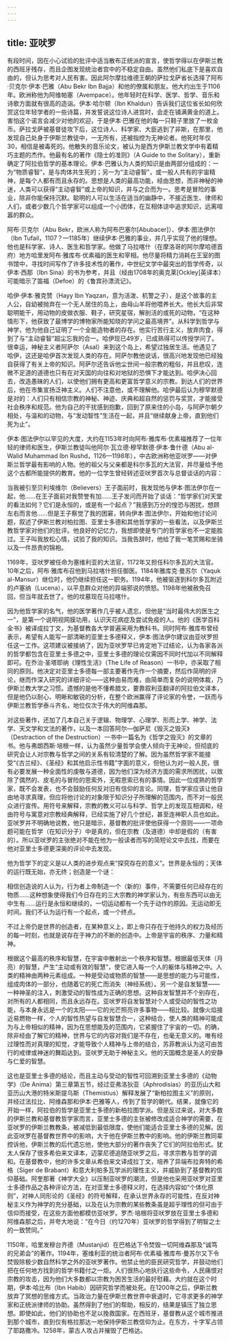 ```yaml
---
---
---
```

title: 亚吠罗
---




有段时间，因在小心试验的批评中适当散布正统派的宣言，使哲学得以在伊斯兰教的西班牙残存，而且企图发现统治者宫中的不稳定自由。虽然他们私底下是喜欢自由的，但认为思考对人民有害。因此阿尔摩拉维德王朝的萨拉戈萨省长选择了阿布·贝克尔·伊本·巴雅（Abu Bekr Ibn Bajja）和他的僚属和朋友。他大约出生于1106年。欧洲称他为阿维帕塞（Avempace）。他年轻时在科学、医学、哲学、音乐和诗歌方面就有很高的造诣。伊本·哈尔顿（Ibn Khaldun）告诉我们这位省长如何欣赏这位年轻学者的一些诗篇，并发誓说这位诗人进宫时，会走在铺满黄金的道上。害怕这个诺言会减少对他的欢迎，于是伊本·巴雅在他的每一只鞋子里放了一枚金币。萨拉戈萨被基督徒攻下后，这位诗人、科学家、大臣逃到了非斯，在那里，他发现自己处身于伊斯兰教徒中，一无所有，还被指控为无神论者。他死时年仅30，相信是被毒死的。他散失的音乐论文，被认为是西方伊斯兰教文学中有着精巧主题的杰作。他最有名的著作《隐士的准则》（A Guide to the Solitary），重新确定了阿拉伯哲学的基本理论。伊本·巴雅认为人类的知识是由两部分组成的：一为“物质睿智”，是与肉体共生死的；另一为“主动睿智”，或一般人共有的宇宙精神，是每个人都有而且永存的。思想是人类的最高功能，经由思想，而非神秘的神迷，人类可以获得“主动睿智”或上帝的知识，并与之合而为一。思考是冒险的事业，除非你能保持沉默。聪明的人可以生活在适当的幽静中，不接近医生、律师和人们，或者少数几个哲学家可以组成一个小团体，在互相体谅中追求知识，远离喧嚣的群众。

阿布·贝克尔（Abu Bekr，欧洲人称为阿布巴塞尔[Abubacer]）、伊本·图法伊尔（Ibn Tufail，1107？—1185年）继续伊本·巴雅的事业，并几乎实现了他的理想。他也是科学家、诗人、医生和哲学家。他做了马拉喀什（在摩洛哥的阿尔摩哈德首府）地方哈里发阿布·雅库布·优素福的医生和宰相。他尽量将精力消耗在王室的图书馆中，寻找时间写作了许多技术性的著作，中世纪文学中最突出的哲学传奇，以伊本·西那（Ibn Sina）的书为参考，并且（经由1708年的奥克莱[Ockley]英译本）可能暗示了笛福（Defoe）的《鲁宾孙漂流记》。

哈伊·伊本·雅克赞（Hayy Ibn Yaqzan，意为活泼、机警之子），是这个故事的主人公，自幼被抛弃在一个无人居住的岛上，由母山羊将他喂养长大。他长大后非常聪明能干，用动物的皮做衣服、鞋子，研究星宿，解剖活的或死的动物，“在这种情形下，他获致了最博学的博物家所能知晓的学问之最高境界”。从科学到哲学与神学，他为他自己证明了一个全能造物者的存在。他实行苦行主义，放弃肉食，得到了与“主动睿智”超尘忘我的合一。哈伊现已49岁，已成熟得可以传授学问了。很幸运，神秘主义者阿萨尔（Asal）来到这个岛上，希望过独居生活。他遇见了哈伊，这还是哈伊首次发现人类的存在。阿萨尔教他说话，很高兴地发现他已经独自获得了有关上帝的知识。阿萨尔还告诉他尘世间一般宗教的粗俗，并且悲叹，连微不足道的道德也只有在对天国的向往和对地狱的恐惧下才能达到。哈伊决心回去，改造愚昧的人们，以使他们拥有更高和更富哲学意义的宗教。到达人们的世界后，他在市集宣扬泛神主义。人们不注意他，或不理解他。哈伊最后认为穆罕默德是对的：人们只有相信宗教的神秘、神迹、庆典和超自然的惩罚与奖赏，才能接受社会秩序和规范。他为自己的干扰感到抱歉，回到了原来住的小岛，与阿萨尔朝夕相处，与温和的动物，与“发动智性”生活在一起，并且“继续献身上帝，直到他们死为止”。

伊本·图法伊尔以罕见的大度，大约在1153年时向阿布·雅库布·优素福推荐了一位年轻的律师和医生，伊斯兰教徒叫他阿尔·瓦立德·穆罕默德·伊本·鲁什德（Abu al-Walid Muhammad Ibn Rushd，1126—1198年），中古欧洲称他亚吠罗——对伊斯兰哲学最有影响的人物。他的祖父与父亲都是科尔多瓦的大法官，并尽量给予他这个古都所能提供的教育。他的一位学生曾经转述亚吠罗首次与总督谈话的内容：

当我被引至贝利埃维尔（Believers）王子面前时，我发现他与伊本·图法伊尔在一起，他……在王子面前对我赞誉有加……王子发问而开始了谈话：“哲学家们对天堂的看法如何？它们是永恒的，或是有一个起点？”我感到万分的惶恐与困扰，想顾左右而言他……但是王子察觉了我的困窘，转向伊本·图法伊尔，开始和他讨论问题，叙述了伊斯兰教对柏拉图、亚里士多德和其他哲学家的一些看法，以及伊斯兰教哲学家对他们的批评。他良好的记忆力，我想即使是专门的哲学家也不一定能胜过。王子叫我放松心情，试验了我的知识。当我告辞时，他给了我一笔赏赐和坐骑以及一件昂贵的锦袍。



1169年，亚吠罗被任命为塞维利亚的大法官，1172年又担任科尔多瓦的大法官。10年之后，阿布·雅库布召他到马拉喀什担任御医。1184年雅库克·曼苏尔（Yaquk al-Mansur）继位时，他仍继续担任这一职务。1194年，他被驱逐到科尔多瓦附近的卢塞纳（Lucena），以平息群众对他的异端邪说的愤怒。1198年他被赦免召回，但当年就去世了。他的坟墓现在马拉喀什。

因为他哲学家的名气，他的医学著作几乎被人遗忘，但他是“当时最伟大的医生之一”，是第一个说明视网膜功用，认识天花病症及尝试免疫的人。他的《医学百科全书》被译成拉丁文，为基督教各大学普遍采用为教科书。同时阿布·雅库布曾经表示，希望有人能写一部清晰的亚里士多德释义，伊本·图法伊尔建议由亚吠罗担任这一工作。这项建议被接纳了，因为亚吠罗早已肯定地下过结论，认为各家各派的哲学都包含在亚里士多德之中，亚里士多德的理论仅需因不同时代加以不同解释即可。在乔治·圣塔耶纳《理性生活》（The Life of Reason）一书中，亦采取了相同的原则。他决定对亚里士多德每一部主要著作先作一个摘要，然后作简明的评论，继而作深入研究的详细评论——这种由易而难，由简单而复杂的说明体裁，乃伊斯兰教大学之习惯。遗憾的是他不懂希腊文，要靠叙利亚翻译的阿拉伯文译本，但是他仍以耐心、明晰和敏锐的分析，在整个欧洲赢得了评论家的令誉，一跃而与伊斯兰教哲学泰斗齐名，地位仅次于伟大的阿维森那。

对这些著作，还加了几本自己关于逻辑、物理学、心理学、形而上学、神学、法学、天文学和文法的著作，以及一本回答阿尔—伽萨尼《毁灭之毁灭》（Destraction of the Destruction）一书中一篇名为《哲学之毁灭》的文章的书。他与弗朗西斯·培根一样，认为虽然少量哲学会使人倾向于无神论，但彻底的研究会让人对宗教与哲学之间的关系有较清楚的了解。因为虽然哲学家不能接受“《古兰经》、《圣经》和其他启示性书籍”字面的意义，但他认为对一般人民，很有必要发展一种全面性的虔敬与道德，因为他们深为经济方面的需求所困扰，以致除了偶然的、皮毛的与冒险的思索外，无暇思索已有的事情。因此一位成熟的哲学家，既不会发表，也不会鼓励任何反对旧有信仰的言论。同理，哲学家应该让他自由地寻求真理，但应将他讨论的对象限于知识分子所理解的范围内，而不对一般民众进行宣传。用符号来解释，宗教的教义可以与科学、哲学上的发现互相调和，经由符号与寓意对宗教经典解释，已经实施了好几个世纪，甚至连神职人员也如此。亚吠罗并不明确地说教，他只是暗示，基督教的批评使他获得一个原则——一项命题可能在哲学（在知识分子）中是真的，但在宗教（及道德）中却是假的（有害的）。所以亚吠罗的主张绝对不能在他为一般读者而写的简短论文中去找，而要在他对亚里士多德更深奥的评论中去发现。

他为哲学下的定义是以人类的进步观点来“探究存在的意义”。世界是永恒的；天体的运行既无始，亦无终；创造是一个谜：

相信创造说的人认为，行为者上帝制造一个（新的）事件，不需要任何已经存在的物质……这种想象使得我们今日存在的三大宗教的神学家认为，有些东西可以由无中生有……运行是永恒和继续的，一切运动都有一个先于动作的原因。无运动即无时间。我们不认为运行有一个起点，或一个终点。



不过上帝仍是世界的创造者，在某种意义上，即上帝只存在于他持久的权力及经历的每一时刻，也就是说存在于神力的不断的创造中。上帝是宇宙的秩序、力量和精神。

根据这个最高的秩序和智慧，在宇宙中散射出一个秩序和智慧。根据最低天体（月亮）的智慧，产生“主动或有效的智慧”，使它进入每一个人的躯体与精神之中。人类的精神由两种元素组成。一种是受动或物质的智慧——是思想的能力与可能性，组成肉体的一部分，也随着它的死亡而消失（神经系统）。另一个是自发智慧——一种神圣的注入，刺激受动的智性成为正确的思想。这种自发智慧并不个别存在，对所有的人都相同，而且永远存在。亚吠罗将自发智慧对个人或受动的智性之功能，与本身永远是一个的太阳——它的光芒照亮许多事物——相比较。就像火焰接近易燃物一样，个人的智性热望与自发智慧合一，这种结合，使人类的精神可能成为与上帝相似的精神，因为在思想能及的范围内，它紧握住了宇宙的一切。的确，除非经由了解它的精神，世界与它的内容对我们是不存在，也毫无意义的。唯有经过理性而对真理的知觉，才能导致个人精神与上帝的结合，苏菲教派认为这可由苦行的戒律或神迷的舞蹈达到。亚吠罗无助于神秘主义。他的天国概念是圣人的安静与仁爱的智慧。

这也是亚里士多德的结论，而且主动与受动的智性可回溯到亚里士多德的《动物学》（De Anima）第三章第五节，经过亚弗洛狄亚（Aphrodisias）的亚历山大和亚历山大港的特米斯提乌斯（Themistius）解释发展了“新柏拉图主义”的原则，并经过法拉比、阿维森那和伊本·巴雅等人，传到了哲学的朝代。结果，就像它的开始一样，阿拉伯的哲学是亚里士多德的新柏拉图学派。但是反过来说，对大多数的伊斯兰教和基督教哲学家而言，亚里士多德的主张被修改成适合神学的需要，在亚吠罗的伊斯兰教教条，被减低到最低限度，使他们能适合亚里士多德的见解。因此亚吠罗在基督教世界中的影响，大于他在伊斯兰教中的影响。他的伊斯兰教同辈控诉他，伊斯兰教的后代遗忘他，使他大部分的著作丧失了它们的阿拉伯形式。犹太人保存了很多希伯来文译本，迈蒙尼德追随亚吠罗之后，寻求宗教与哲学的调和。在基督教中，他的许多文章从希伯来文译成拉丁文，培养了异端布拉奔特的希格（Siger de Brabant）和意大利帕多瓦学派的理性主义，并威胁到了基督教的信仰基础。阿奎那著《神学大全》以压制亚吠罗的潮流，但是他也采用亚吠罗对亚里士多德作品之各种评论方法，在对亚里士多德释义时，在选择内容如“个体化原则”，对神人同形论的《圣经》的符号解释，在承认世界永存的可能性，在反对神秘主义作为神学的充分基础，以及在认为宗教的某些教条虽是超乎理性的但可由于信仰而接受，在这些方面他都模仿亚吠罗。罗杰·培根将亚吠罗放在亚里士多德和阿维森那之后，并夸大地说：“在今日（约1270年）亚吠罗的哲学得到了明智之士的一致赞同。”

1150年，哈里发穆台齐德（Mustanjid）在巴格达下令焚毁一切阿维森那及“诚笃的兄弟会”的著作。1194年，塞维利亚的统治者阿布·优素福·雅库布·曼苏尔又下令焚毁除极少数自然科学之外的亚吠罗著作。他禁止他的臣民研究哲学，并鼓动他们把在任何地方找到的哲学书籍付之一炬。人们很热心地执行这些命令，人民痛恨对宗教的攻击，因为他们大多数都以宗教为困苦生活的最好慰藉。大约就在这个时期，伊本·哈比布（Ibn Habib）因研究哲学而被处死。在1200年之后，伊斯兰教放弃了冥想的思维方式。当政治力量在伊斯兰教世界中衰退时，它寻求更多的神学家和正统派律师的协助。虽然得到了他们的帮助，相反的，结果是镇压了独立思想。即使如此，他们的协助也不足以挽救国家。在西班牙，基督教从这个城市推进到那个城市，直到仅有格拉那达一地保持伊斯兰教信仰为止。在东方，十字军占领了耶路撒冷。1258年，蒙古人攻占并摧毁了巴格达。